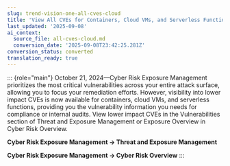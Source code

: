 ```yaml
---
slug: trend-vision-one-all-cves-cloud
title: 'View All CVEs for Containers, Cloud VMs, and Serverless Functions'
last_updated: '2025-09-08'
ai_context:
  source_file: all-cves-cloud.md
  conversion_date: '2025-09-08T23:42:25.281Z'
conversion_status: converted
translation_ready: true
---
```


::: {role="main"}
October 21, 2024—Cyber Risk Exposure Management prioritizes the most critical vulnerabilities across your entire attack surface, allowing you to focus your remediation efforts. However, visibility into lower impact CVEs is now available for containers, cloud VMs, and serverless functions, providing you the vulnerability information you needs for compliance or internal audits. View lower impact CVEs in the Vulnerabilities section of Threat and Exposure Management or Exposure Overview in Cyber Risk Overview.

**Cyber Risk Exposure Management → Threat and Exposure Management**

**Cyber Risk Exposure Management → Cyber Risk Overview**
:::
